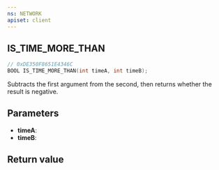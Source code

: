 ```yaml
---
ns: NETWORK
apiset: client
---
```

## IS_TIME_MORE_THAN

```c
// 0xDE350F8651E4346C
BOOL IS_TIME_MORE_THAN(int timeA, int timeB);
```

Subtracts the first argument from the second, then returns whether the result is negative.

## Parameters
* **timeA**:
* **timeB**:

## Return value